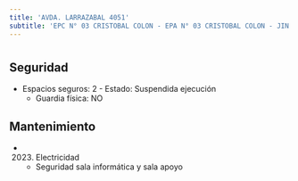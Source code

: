 ```yaml
---
title: 'AVDA. LARRAZABAL 4051'
subtitle: 'EPC N° 03 CRISTOBAL COLON - EPA N° 03 CRISTOBAL COLON - JIN A (EPCJS 03/21°)'
---
```


#


## Seguridad

*  Espacios seguros: 2 - Estado: Suspendida ejecución 
    + Guardia física: NO





## Mantenimiento

*  (2023) Electricidad 
    + Seguridad sala informática y sala apoyo



